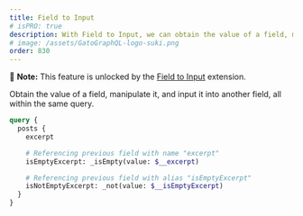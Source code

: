 ```yaml
---
title: Field to Input
# isPRO: true
description: With Field to Input, we can obtain the value of a field, manipulate it, and input it into another field, all within the same query.
# image: /assets/GatoGraphQL-logo-suki.png
order: 830
---
```


📣 **Note:** This feature is unlocked by the [Field to Input](../../../extensions/field-to-input/) extension.

Obtain the value of a field, manipulate it, and input it into another field, all within the same query.

```graphql
query {
  posts {
    excerpt

    # Referencing previous field with name "excerpt"
    isEmptyExcerpt: _isEmpty(value: $__excerpt)

    # Referencing previous field with alias "isEmptyExcerpt"
    isNotEmptyExcerpt: _not(value: $__isEmptyExcerpt)
  }
}
```
